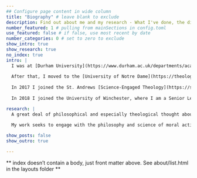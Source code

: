 ```yaml
---
## Configure page content in wide column
title: "Biography" # leave blank to exclude
description: Find out about me and my research - What I've done, the different projects I've been involved in, and what I'm working on now.
number_featured: 1 # pulling from mainSections in config.toml
use_featured: false # if false, use most recent by date
number_categories: 0 # set to zero to exclude
show_intro: true
show_research: true
no_index: true
intro: |
  I was at [Durham University](https://www.durham.ac.uk/departments/academic/theology-religion/) from 2007-2015, where I studied for a BA in Philosophy and Theology followed by an MA and PhD in Theology and Religion. My supervisors were Professors [Chris Insole](https://www.durham.ac.uk/staff/christopher-insole/) and [Mark McIntosh](https://en.wikipedia.org/wiki/Mark_McIntosh). My thesis, 'A Defence of Theological Virtue Ethics', is available via [Durham etheses](http://etheses.dur.ac.uk/10957/). It forms the basis for my book of the same name, forthcoming in Bloomsbury Studies in Philosophy of Religion.
  
  After that, I moved to the [University of Notre Dame](https://theology.nd.edu/) (USA) as a postdoctoral scholar with the Center for Theology, Science and Human Flourishing. I was part of a team of theologians and anthropologists led by Professors [Agustín Fuentes](https://anthropology.princeton.edu/people/faculty/agustin-fuentes) and [Celia Deane-Drummond](https://www.theology.ox.ac.uk/people/professor-celia-deane-drummond). My research here focused on moral development in the context of human evolution.
  
  In 2017 I joined the St. Andrews [Science-Engaged Theology](https://set.wp.st-andrews.ac.uk/) project as one of a team of postdoctoral scholars located at different universities in Europe and the USA. I was based at the [University of Leeds](https://ahc.leeds.ac.uk/philosophy), where I worked with Professor [Mark Wynn](https://www.theology.ox.ac.uk/people/prof-mark-wynn) on theological and scientific accounts of emotion and rational agency. This is a project which continues in my current research.
  
  In 2018 I joined the University of Winchester, where I am a Senior Lecturer in the [Department of Philosophy, Religions and Liberal Arts](https://www.winchester.ac.uk/about-us/leadership-and-governance/our-faculties/hss/theologyreligionphilosophy/). I teach in Winchester's Institute for Value Studies and in Theology.

research: |
  A great deal of philosophical and especially theological thought about human nature holds that we are rational creatures. Great thinkers such as Aquinas and Kant treat reason as central not just to our own nature and actions but also to our relationship with God and the rest of creation. Philosophical critiques and recent research in psychology and neuroscience appears to cast doubt on this, suggesting that our apparent rationality is a 'veneer' that hides the unconscious processes and emotional or situational pressures which truly lie behind our judgements and actions.  
 
  My work seeks to engage with the philosophy and science of moral action to show that this apparent conflict is nothing of the sort. Philosophical, theological and scientific investigation each provide valuable and often mutually supporting insights into our moral natures. Together they suggest that our rational agency is not at odds with emotion or instinct - in fact it may even depend on them.

show_posts: false  
show_outro: true

---
```


** index doesn't contain a body, just front matter above.
See about/list.html in the layouts folder **